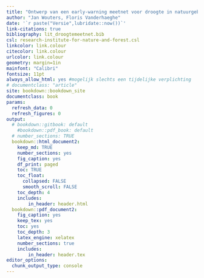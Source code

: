 ```yaml
---
title: "Ontwerp van een early-warning meetnet voor droogte in natuurgebieden"
author: "Jan Wouters, Floris Vanderhaeghe"
date: '`r paste("Versie",lubridate::now())`'
link-citations: true
bibliography: lit_droogtemeetnet.bib
csl: research-institute-for-nature-and-forest.csl
linkcolor: link.colour
citecolor: link.colour
urlcolor: link.colour
geometry: margin=1in
mainfont: "Calibri"
fontsize: 11pt
always_allow_html: yes #mogelijk slechts een tijdelijke verplichting
# documentclass: "article"
site: bookdown::bookdown_site
documentclass: book
params:
  refresh_data: 0
  refresh_figures: 0
output: 
  # bookdown::gitbook: default
    #bookdown::pdf_book: default
  # number_sections: TRUE
  bookdown::html_document2:
    keep_md: TRUE
    number_sections: yes
    fig_caption: yes
    df_print: paged
    toc: TRUE
    toc_float:
      collapsed: FALSE
      smooth_scroll: FALSE
    toc_depth: 4
    includes:
        in_header: header.html
  bookdown::pdf_document2:
    fig_caption: yes
    keep_tex: yes
    toc: yes
    toc_depth: 3
    latex_engine: xelatex
    number_sections: true
    includes:
        in_header: header.tex
editor_options: 
  chunk_output_type: console
---
```

